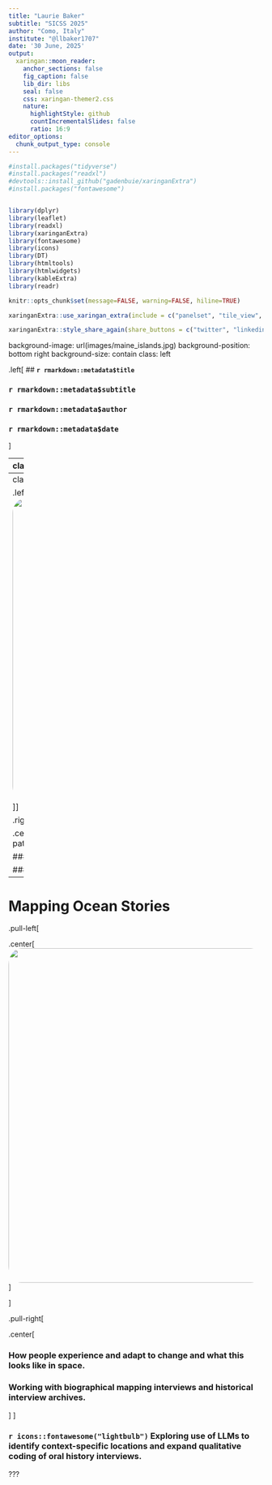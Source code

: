 ```yaml
---
title: "Laurie Baker"
subtitle: "SICSS 2025" 
author: "Como, Italy"
institute: "@llbaker1707"
date: '30 June, 2025'
output:
  xaringan::moon_reader:
    anchor_sections: false
    fig_caption: false
    lib_dir: libs
    seal: false
    css: xaringan-themer2.css
    nature:
      highlightStyle: github
      countIncrementalSlides: false
      ratio: 16:9
editor_options: 
  chunk_output_type: console
---
```


```r

#install.packages("tidyverse")
#install.packages("readxl")
#devtools::install_github("gadenbuie/xaringanExtra")
#install.packages("fontawesome")


library(dplyr)
library(leaflet)
library(readxl)
library(xaringanExtra)
library(fontawesome)
library(icons)
library(DT)
library(htmltools)
library(htmlwidgets)
library(kableExtra)
library(readr)

knitr::opts_chunk$set(message=FALSE, warning=FALSE, hiline=TRUE)

xaringanExtra::use_xaringan_extra(include = c("panelset", "tile_view", "share_again", "use_broadcast"))

xaringanExtra::style_share_again(share_buttons = c("twitter", "linkedin", "pocket"))


```




background-image: url(images/maine_islands.jpg)
background-position: bottom right
background-size: contain
class: left

.left[
## **`r rmarkdown::metadata$title`**

### `r rmarkdown::metadata$subtitle`
### `r rmarkdown::metadata$author`
### `r rmarkdown::metadata$date`
]


---
class: middle, left
# About me

.pull-left[

.center[
<img style="border-radius: 50%;" src="images/laurie_baker.jpg" width="350px"/>

### Dr. Laurie Baker

]]

.pull-right[

### `r icons::fontawesome("desktop")` Data Science Lecturer, Data Science Campus, Office for National Statistics, UK
### `r icons::fontawesome("graduation-cap")` Assistant Professor, Computer Science, College of the Atlantic
### `r icons::fontawesome("graduation-cap")` Assistant Professor, Mathematics, Bates College
]

.center[
[`r icons::fontawesome("link")` lauriebaker.rbind.io](https://lauriebaker.rbind.io)
[`r icons::fontawesome("twitter")` @lauriebaker](https://bsky.app/profile/lauriebaker.bsky.social)
[`r icons::icon_style(icons::fontawesome("github"), scale = 1)` @laurielbaker](https://github.com/laurielbaker)
]
???

---
class: middle, left
# Research Interests

.left-column[
.center[
<img style="border-radius: 5%;" src="images/rabies_retreat.png" width="600px"/>
]
]

.right-column[

.center[
## `r icons::fontawesome("satellite")` 
### Spatial and temporal patterns in human and biological systems

### Use of novel data sources to inform policy

### Open-access education materials
]
]

---
# Mapping Ocean Stories
.pull-left[

.center[
<img style="border-radius: 5%;" src="images/workflow.png" width="660px"/>
]

]

.pull-right[

.center[

### How people experience and adapt to change and what this looks like in space.
### Working with biographical mapping interviews and historical interview archives.

]
]

### `r icons::fontawesome("lightbulb")` Exploring use of LLMs to identify context-specific locations and expand qualitative coding of oral history interviews.

???
